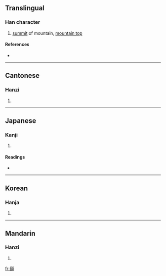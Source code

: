 {{see|巅|巓}}
==Translingual==

===Han character===
{{Han char|rn=46|rad=山|as=19|sn=22|four=2288<sub>6</sub>|canj=山十金金 (UJCC)}}

# [[summit]] of mountain, [[mountain top]]

====References====
* {{Han ref|kx=0323.061|dj=0623.120|hdz=10808.020|uh=5DD4|ud=24020|bh=C571|bd=50545}}

----

==Cantonese==

===Hanzi===
{{yue-hanzi|jyut=|y=din1}}

# {{defn|Cantonese}}

----

==Japanese==

===Kanji===
{{ja-kanji|grade=|rs=山19}}

# {{defn|Japanese}}

====Readings====
* {{ja-readings|on=[[てん]] (ten)|kun=[[いただき]] (itadaki)}}

----

==Korean==

===Hanja===
{{ko-hanja|hangeul=[[전]]|rv=jeon|mr=chŏn}}

# {{defn|Korean}}

----

==Mandarin==

===Hanzi===
{{cmn-hanzi|sim=巅|pin=[[diān]] ([[dian1]])|wg=tien<sup>1</sup>}}

# {{defn|Mandarin}}

[[fr:巔]]